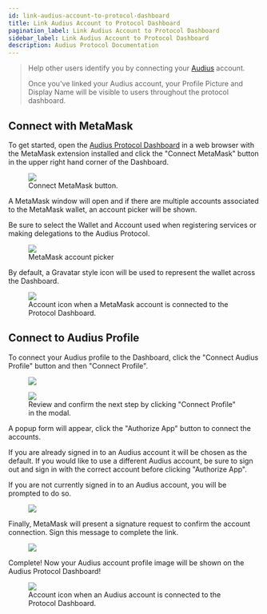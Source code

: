 ```yaml
---
id: link-audius-account-to-protocol-dashboard
title: Link Audius Account to Protocol Dashboard
pagination_label: Link Audius Account to Protocol Dashboard
sidebar_label: Link Audius Account to Protocol Dashboard
description: Audius Protocol Documentation
---
```



> Help other users identify you by connecting your [Audius](https://audius.co/) account.
>
> Once you've linked your Audius account, your Profile Picture and Display Name will be visible to
> users throughout the protocol dashboard.

## Connect with MetaMask

To get started, open the [Audius Protocol Dashboard](https://dashboard.audius.org/) in a web browser
with the MetaMask extension installed and click the "Connect MetaMask" button in the upper right
hand corner of the Dashboard.

<figure className="screensnippet-wrapper">
  <img src={useBaseUrl('/img/dashboard-account/connect-metamask-button.png')} />
  <figcaption>Connect MetaMask button.</figcaption>
</figure>

A MetaMask window will open and if there are multiple accounts associated to the MetaMask wallet, an
account picker will be shown.

Be sure to select the Wallet and Account used when registering services or making delegations to the
Audius Protocol.

<figure className="screensnippet-wrapper">
  <img src={useBaseUrl('/img/dashboard-account/metamask-account-picker.png')} />
  <figcaption>MetaMask account picker</figcaption>
</figure>

By default, a Gravatar style icon will be used to represent the wallet across the Dashboard.

<figure className="screensnippet-wrapper">
  <img src={useBaseUrl('/img/dashboard-account/metamask-linked.png')} />
  <figcaption>
    Account icon when a MetaMask account is connected to the Protocol Dashboard.
  </figcaption>
</figure>

## Connect to Audius Profile

To connect your Audius profile to the Dashboard, click the "Connect Audius Profile" button and then
"Connect Profile".

<figure className="screensnippet-wrapper">
  <img src={useBaseUrl('/img/dashboard-account/connect-audius-profile-button.png')} />
</figure>

<figure className="screensnippet-wrapper">
  <img src={useBaseUrl('/img/dashboard-account/connect-profile-modal.png')} />
  <figcaption>
    Review and confirm the next step by clicking "Connect Profile" in the modal.
  </figcaption>
</figure>

A popup form will appear, click the "Authorize App" button to connect the accounts.

If you are already signed in to an Audius account it will be chosen as the default. If you would
like to use a different Audius account, be sure to sign out and sign in with the correct account
before clicking "Authorize App".

If you are not currently signed in to an Audius account, you will be prompted to do so.

<figure className="screensnippet-wrapper">
  <img src={useBaseUrl('/img/dashboard-account/authorize-app.png')} />
</figure>

Finally, MetaMask will present a signature request to confirm the account connection. Sign this
message to complete the link.

<figure className="screensnippet-wrapper">
  <img src={useBaseUrl('/img/dashboard-account/connect-audius-metamask.png')} />
</figure>

Complete! Now your Audius account profile image will be shown on the Audius Protocol Dashboard!

<figure className="screensnippet-wrapper">
  <img src={useBaseUrl('/img/dashboard-account/audius-profile-linked.png')} />
  <figcaption>
    Account icon when an Audius account is connected to the Protocol Dashboard.
  </figcaption>
</figure>
